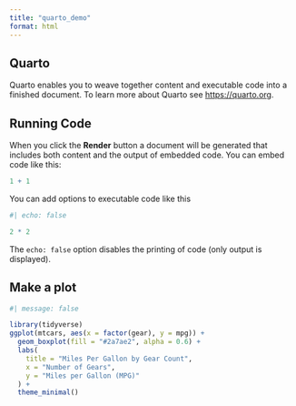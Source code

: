 ```yaml
---
title: "quarto_demo"
format: html
---
```


## Quarto

Quarto enables you to weave together content and executable code into a finished document. To learn more about Quarto see <https://quarto.org>.

## Running Code

When you click the **Render** button a document will be generated that includes both content and the output of embedded code. You can embed code like this:

```r
1 + 1
```

You can add options to executable code like this

```r
#| echo: false

2 * 2
```

The `echo: false` option disables the printing of code (only output is displayed).

## Make a plot

```r
#| message: false

library(tidyverse)
ggplot(mtcars, aes(x = factor(gear), y = mpg)) +
  geom_boxplot(fill = "#2a7ae2", alpha = 0.6) +
  labs(
    title = "Miles Per Gallon by Gear Count",
    x = "Number of Gears",
    y = "Miles per Gallon (MPG)"
  ) +
  theme_minimal()

```
